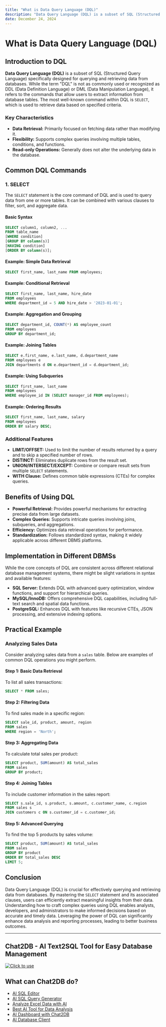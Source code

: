 ```yaml
---
title: "What is Data Query Language (DQL)"
description: "Data Query Language (DQL) is a subset of SQL (Structured Query Language) specifically designed for querying and retrieving data from databases."
date: December 24, 2024
---
```


# What is Data Query Language (DQL)

## Introduction to DQL

**Data Query Language (DQL)** is a subset of SQL (Structured Query Language) specifically designed for querying and retrieving data from databases. While the term "DQL" is not as commonly used or recognized as DDL (Data Definition Language) or DML (Data Manipulation Language), it refers to the commands that allow users to extract information from database tables. The most well-known command within DQL is `SELECT`, which is used to retrieve data based on specified criteria.

### Key Characteristics

- **Data Retrieval:** Primarily focused on fetching data rather than modifying it.
- **Flexibility:** Supports complex queries involving multiple tables, conditions, and functions.
- **Read-only Operations:** Generally does not alter the underlying data in the database.

## Common DQL Commands

### 1. **SELECT**

The `SELECT` statement is the core command of DQL and is used to query data from one or more tables. It can be combined with various clauses to filter, sort, and aggregate data.

#### Basic Syntax
```sql
SELECT column1, column2, ...
FROM table_name
[WHERE condition]
[GROUP BY column(s)]
[HAVING condition]
[ORDER BY column(s)];
```

#### Example: Simple Data Retrieval
```sql
SELECT first_name, last_name FROM employees;
```

#### Example: Conditional Retrieval
```sql
SELECT first_name, last_name, hire_date 
FROM employees 
WHERE department_id = 5 AND hire_date > '2023-01-01';
```

#### Example: Aggregation and Grouping
```sql
SELECT department_id, COUNT(*) AS employee_count
FROM employees
GROUP BY department_id;
```

#### Example: Joining Tables
```sql
SELECT e.first_name, e.last_name, d.department_name
FROM employees e
JOIN departments d ON e.department_id = d.department_id;
```

#### Example: Using Subqueries
```sql
SELECT first_name, last_name
FROM employees
WHERE employee_id IN (SELECT manager_id FROM employees);
```

#### Example: Ordering Results
```sql
SELECT first_name, last_name, salary
FROM employees
ORDER BY salary DESC;
```

### Additional Features

- **LIMIT/OFFSET:** Used to limit the number of results returned by a query and to skip a specified number of rows.
- **DISTINCT:** Eliminates duplicate rows from the result set.
- **UNION/INTERSECT/EXCEPT:** Combine or compare result sets from multiple `SELECT` statements.
- **WITH Clause:** Defines common table expressions (CTEs) for complex queries.

## Benefits of Using DQL

- **Powerful Retrieval:** Provides powerful mechanisms for extracting precise data from large datasets.
- **Complex Queries:** Supports intricate queries involving joins, subqueries, and aggregations.
- **Efficiency:** Optimizes data retrieval operations for performance.
- **Standardization:** Follows standardized syntax, making it widely applicable across different DBMS platforms.

## Implementation in Different DBMSs

While the core concepts of DQL are consistent across different relational database management systems, there might be slight variations in syntax and available features:

- **SQL Server:** Extends DQL with advanced query optimization, window functions, and support for hierarchical queries.
- **MySQL/InnoDB:** Offers comprehensive DQL capabilities, including full-text search and spatial data functions.
- **PostgreSQL:** Enhances DQL with features like recursive CTEs, JSON processing, and extensive indexing options.

## Practical Example

### Analyzing Sales Data

Consider analyzing sales data from a `sales` table. Below are examples of common DQL operations you might perform.

#### Step 1: Basic Data Retrieval

To list all sales transactions:

```sql
SELECT * FROM sales;
```

#### Step 2: Filtering Data

To find sales made in a specific region:

```sql
SELECT sale_id, product, amount, region
FROM sales
WHERE region = 'North';
```

#### Step 3: Aggregating Data

To calculate total sales per product:

```sql
SELECT product, SUM(amount) AS total_sales
FROM sales
GROUP BY product;
```

#### Step 4: Joining Tables

To include customer information in the sales report:

```sql
SELECT s.sale_id, s.product, s.amount, c.customer_name, c.region
FROM sales s
JOIN customers c ON s.customer_id = c.customer_id;
```

#### Step 5: Advanced Querying

To find the top 5 products by sales volume:

```sql
SELECT product, SUM(amount) AS total_sales
FROM sales
GROUP BY product
ORDER BY total_sales DESC
LIMIT 5;
```

## Conclusion

Data Query Language (DQL) is crucial for effectively querying and retrieving data from databases. By mastering the `SELECT` statement and its associated clauses, users can efficiently extract meaningful insights from their data. Understanding how to craft complex queries using DQL enables analysts, developers, and administrators to make informed decisions based on accurate and timely data. Leveraging the power of DQL can significantly enhance data analysis and reporting processes, leading to better business outcomes.

---

## Chat2DB - AI Text2SQL Tool for Easy Database Management

[![Click to use](/image/blog/chat2db.png)](https://app.chat2db.ai/)

## What can Chat2DB do?

- [AI SQL Editor](https://chat2db.ai/feature/AI%20SQL%20Editor)
- [AI SQL Query Generator](https://chat2db.ai/feature/AI%20SQL%20Query%20Generator)
- [Analyze Excel Data with AI](https://chat2db.ai/feature/Analyze%20Excel%20Data%20with%20AI)
- [Best AI Tool for Data Analysis](https://chat2db.ai/feature/Best%20AI%20Tool%20for%20Data%20Analysis)
- [AI Dashboard with Chat2DB](https://chat2db.ai/feature/AI%20Dashboard%20with%20Chat2DB)
- [AI Database Client](https://chat2db.ai/feature/AI%20Database%20Client)
